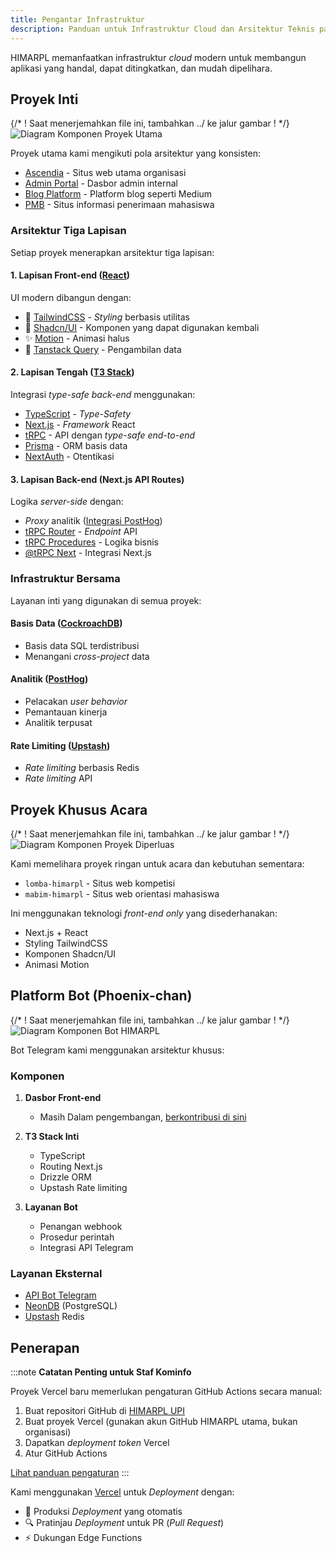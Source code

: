 ```yaml
---
title: Pengantar Infrastruktur
description: Panduan untuk Infrastruktur Cloud dan Arsitektur Teknis pada HIMARPL
---
```


HIMARPL memanfaatkan infrastruktur _cloud_ modern untuk membangun aplikasi yang handal, dapat ditingkatkan, dan mudah dipelihara.

## Proyek Inti

{/* ! Saat menerjemahkan file ini, tambahkan ../ ke jalur gambar ! */}
![Diagram Komponen Proyek Utama](../../../../assets/diagrams/main-projects-diagram.png)

Proyek utama kami mengikuti pola arsitektur yang konsisten:

- [Ascendia](https://github.com/himarplupi/ascendia-himarpl) - Situs web utama organisasi
- [Admin Portal](https://github.com/himarplupi/admin-himarpl) - Dasbor admin internal
- [Blog Platform](https://github.com/himarplupi/blog-himarpl) - Platform blog seperti Medium
- [PMB](https://github.com/himarplupi/pmb-himarpl) - Situs informasi penerimaan mahasiswa

### Arsitektur Tiga Lapisan

Setiap proyek menerapkan arsitektur tiga lapisan:

#### 1. Lapisan Front-end ([React](https://react.dev/))

UI modern dibangun dengan:

- 🎨 [TailwindCSS](https://tailwindcss.com/) - _Styling_ berbasis utilitas
- 🧩 [Shadcn/UI](https://ui.shadcn.com/docs) - Komponen yang dapat digunakan kembali
- ✨ [Motion](https://motion.dev) - Animasi halus
- 🔄 [Tanstack Query](https://tanstack.com/query) - Pengambilan data

#### 2. Lapisan Tengah ([T3 Stack](https://create.t3.gg/))

Integrasi _type-safe_ _back-end_ menggunakan:

- [TypeScript](https://www.typescriptlang.org/) - _Type-Safety_
- [Next.js](https://nextjs.org/) - _Framework_ React
- [tRPC](https://trpc.io/) - API dengan _type-safe end-to-end_
- [Prisma](https://www.prisma.io/) - ORM basis data
- [NextAuth](https://next-auth.js.org/) - Otentikasi

#### 3. Lapisan Back-end (Next.js API Routes)

Logika _server-side_ dengan:

- _Proxy_ analitik ([Integrasi PostHog](https://posthog.com/docs/advanced/proxy/nextjs))
- [tRPC Router](https://trpc.io/docs/server/routers) - _Endpoint_ API
- [tRPC Procedures](https://trpc.io/docs/server/procedures) - Logika bisnis
- [@tRPC Next](https://trpc.io/docs/nextjs) - Integrasi Next.js

### Infrastruktur Bersama

Layanan inti yang digunakan di semua proyek:

#### Basis Data ([CockroachDB](https://www.cockroachlabs.com/))

- Basis data SQL terdistribusi
- Menangani _cross-project_ data 

#### Analitik ([PostHog](https://posthog.com/))

- Pelacakan _user behavior_
- Pemantauan kinerja
- Analitik terpusat

#### Rate Limiting ([Upstash](https://upstash.com/))

- _Rate limiting_ berbasis Redis
- _Rate limiting_ API

## Proyek Khusus Acara

{/* ! Saat menerjemahkan file ini, tambahkan ../ ke jalur gambar ! */}
![Diagram Komponen Proyek Diperluas](../../../../assets/diagrams/extended-projects-diagram.png)

Kami memelihara proyek ringan untuk acara dan kebutuhan sementara:

- `lomba-himarpl` - Situs web kompetisi
- `mabim-himarpl` - Situs web orientasi mahasiswa

Ini menggunakan teknologi _front-end only_ yang disederhanakan:

- Next.js + React
- Styling TailwindCSS
- Komponen Shadcn/UI
- Animasi Motion

## Platform Bot (Phoenix-chan)

{/* ! Saat menerjemahkan file ini, tambahkan ../ ke jalur gambar ! */}
![Diagram Komponen Bot HIMARPL](../../../../assets/diagrams/bot-himarpl-diagram.png)

Bot Telegram kami menggunakan arsitektur khusus:

### Komponen

1. **Dasbor Front-end**

   - Masih Dalam pengembangan, [berkontribusi di sini](https://github.com/himarplupi/bot-himarpl)

2. **T3 Stack Inti**

   - TypeScript
   - Routing Next.js
   - Drizzle ORM
   - Upstash Rate limiting

3. **Layanan Bot**
   - Penangan webhook
   - Prosedur perintah
   - Integrasi API Telegram

### Layanan Eksternal

- [API Bot Telegram](https://core.telegram.org/bots/api)
- [NeonDB](https://neon.tech/) (PostgreSQL)
- [Upstash](https://upstash.com/) Redis

## Penerapan

:::note
**Catatan Penting untuk Staf Kominfo**

Proyek Vercel baru memerlukan pengaturan GitHub Actions secara manual:

1. Buat repositori GitHub di [HIMARPL UPI](https://github.com/himarplupi)
2. Buat proyek Vercel (gunakan akun GitHub HIMARPL utama, bukan organisasi)
3. Dapatkan _deployment token_ Vercel
4. Atur GitHub Actions

[Lihat panduan pengaturan](https://vercel.com/guides/how-can-i-use-github-actions-with-vercel)
:::

Kami menggunakan [Vercel](https://vercel.com/) untuk _Deployment_ dengan:

- 🚀 Produksi _Deployment_ yang otomatis
- 🔍 Pratinjau _Deployment_ untuk PR (_Pull Request_)
- ⚡️ Dukungan Edge Functions
